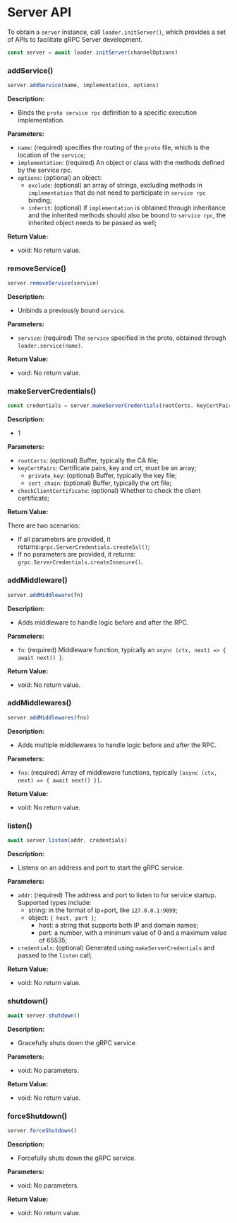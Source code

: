 # Server API

To obtain a `server` instance, call `loader.initServer()`, which provides a set of APIs to facilitate gRPC Server development.

```js
const server = await loader.initServer(channelOptions)
```

### addService()

```js
server.addService(name, implementation, options)
```

**Description:**
- Binds the `proto service rpc` definition to a specific execution implementation.

**Parameters:**
- `name`: (required) specifies the routing of the `proto` file, which is the location of the `service`;
- `implementation`: (required) An object or class with the methods defined by the service rpc.
- `options`: (optional) an object:
    - `exclude`: (optional) an array of strings, excluding methods in `implementation` that do not need to participate in `service rpc` binding;
    - `inherit`: (optional) if `implementation` is obtained through inheritance and the inherited methods should also be bound to `service rpc`, the inherited object needs to be passed as well;

**Return Value:**
- void: No return value.

### removeService()

```js
server.removeService(service)
```

**Description:**
- Unbinds a previously bound `service`.

**Parameters:**
- `service`: (required) The `service` specified in the proto, obtained through `loader.service(name)`.

**Return Value:**
- void: No return value.

### makeServerCredentials()

```js
const credentials = server.makeServerCredentials(rootCerts, keyCertPairs, checkClientCertificate)
```

**Description:**
- 1

**Parameters:**
- `rootCerts`: (optional) Buffer, typically the CA file;
- `keyCertPairs`: Certificate pairs, key and crt, must be an array;
    - `private_key`: (optional) Buffer, typically the key file;
    - `cert_chain`: (optional) Buffer, typically the crt file;
- `checkClientCertificate`: (optional) Whether to check the client certificate;

**Return Value:**

There are two scenarios:
- If all parameters are provided, it returns:`grpc.ServerCredentials.createSsl()`;
- If no parameters are provided, it returns: `grpc.ServerCredentials.createInsecure()`.

### addMiddleware()

```js
server.addMiddleware(fn)
```

**Description:**
- Adds middleware to handle logic before and after the RPC.

**Parameters:**
- `fn`: (required) Middleware function, typically an `async (ctx, next) => { await next() }`.

**Return Value:**
- void: No return value.

### addMiddlewares()

```js
server.addMiddlewares(fns)
```

**Description:**
- Adds multiple middlewares to handle logic before and after the RPC.

**Parameters:**
- `fns`: (required) Array of middleware functions, typically `[async (ctx, next) => { await next() }]`.

**Return Value:**
- void: No return value.

### listen()

```js
await server.listen(addr, credentials)
```

**Description:**
- Listens on an address and port to start the gRPC service.

**Parameters:**
- `addr`: (required) The address and port to listen to for service startup. Supported types include:
    - string: in the format of ip+port, like `127.0.0.1:9099`;
    - object: `{ host, port }`;
        - host: a string that supports both IP and domain names;
        - port: a number, with a minimum value of 0 and a maximum value of 65535;
- `credentials`: (optional) Generated using `makeServerCredentials` and passed to the `listen` call;

**Return Value:**
- void: No return value.

### shutdown()

```js
await server.shutdown()
```

**Description:**
- Gracefully shuts down the gRPC service.

**Parameters:**
- void: No parameters.

**Return Value:**
- void: No return value.

### forceShutdown()

```js
server.forceShutdown()
```

**Description:**
- Forcefully shuts down the gRPC service.

**Parameters:**
- void: No parameters.

**Return Value:**
- void: No return value.
